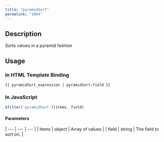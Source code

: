 ```yaml
---
title: "pyramidSort"
permalink: "1004"
---
```


## Description

Sorts values in a pyramid fashion

## Usage

### In HTML Template Binding

```
{{ pyramidSort_expression | pyramidSort:field }}
```

### In JavaScript

```js
$filter('pyramidSort')(items, field)
```

#### Parameters

| --- | --- | --- |
| items | object | Array of values |
| field | string | The field to sort on. |